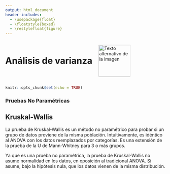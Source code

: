 ---
output: html_document
header-includes:
  - \usepackage{float}
  - \floatstyle{boxed}
  - \restylefloat{figure}
---

<div style="display:flex; align-items:center;">
  <h1 style="margin:0;">Análisis de varianza</h1>
  <img src="Imagenes/HNBI_LOGO1.jpeg" alt="Texto alternativo de la imagen" style="width:100px; margin-left:20px;">
</div>

```{r setup, include=FALSE}
knitr::opts_chunk$set(echo = TRUE)
```

### Pruebas No Paramétricas
## Kruskal-Wallis

La prueba de Kruskal-Wallis es un método no paramétrico para probar si un grupo de datos proviene de la misma población. Intuitivamente, es idéntico al ANOVA con los datos reemplazados por categorías. Es una extensión de la prueba de la U de Mann-Whitney para 3 o más grupos.

Ya que es una prueba no paramétrica, la prueba de Kruskal-Wallis no asume normalidad en los datos, en oposición al tradicional ANOVA. Sí asume, bajo la hipótesis nula, que los datos vienen de la misma distribución.
